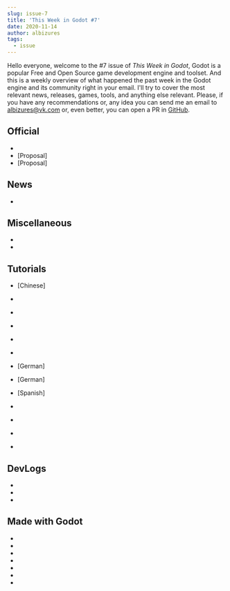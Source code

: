 ```yaml
---
slug: issue-7
title: 'This Week in Godot #7'
date: 2020-11-14
author: albizures
tags:
  - issue
---
```



Hello everyone, welcome to the #7 issue of _This Week in Godot_, Godot is a popular Free and Open Source game development engine and toolset. And this is a weekly overview of what happened the past week in the Godot engine and its community right in your email. I'll try to cover the most relevant news, releases, games, tools, and anything else relevant. Please, if you have any recommendations or, any idea you can send me an email to albizures@vk.com or, even better, you can open a PR in [GitHub](https://github.com/albizures/ThisWeekInGodot).

## Official

- <PostLink
  	type="article"
  	label="Complex text layouts progress report #2"
  	link="https://godotengine.org/article/complex-text-layouts-progress-report-2"
  />
- [Proposal] <PostLink
  	label="Unify disabling of nodes"
  	link="https://github.com/godotengine/godot-proposals/issues/1835"
  />
- [Proposal] <PostLink
  	label="Redesign 3D asset import workflow"
  	link="https://github.com/godotengine/godot-proposals/issues/1823"
  />

## News

- <PostLink
  	label="[HTML5] Port inline JS code to libraries, AudioWorklet support"
  	link="https://github.com/godotengine/godot/pull/43443"
  />

## Miscellaneous

- <PostLink
  	type="youtube"
  	label="Godot FBX Just Got ALOT Better!"
  	link="https://youtu.be/60Ofqmytzu0"
  />
- <PostLink
  	version="v4"
  	label="GodotEngine 3 shadows vs GodotEngine 4 shadows."
  	link="https://twitter.com/tweet_sam_vila/status/1326953795478196224"
  />

## Tutorials

- [Chinese] <PostLink
  	label="如何实现残影效果 (How to make a ghost trail effect)"
  	link="https://www.bilibili.com/video/BV1Fz4y1y7nN"
  />
- <PostLink
  	type="youtube"
  	source="https://github.com/MyNameIsntBob/Character_Select_Demo"
  	label="Explanation of Signals - Godot Tutorial"
  	link="https://youtu.be/mDZrRV-UmtI"
  />
- <PostLink
  	type="youtube"
  	label="Godot's Hidden Level/Map Editor"
  	link="https://youtu.be/BUjCtwLO0S8"
  />

- <PostLink
  	type="youtube"
  	label="Audio File Formats"
  	link="https://youtu.be/ChJIKW2Y_U8"
  />
- <PostLink
  	type="youtube"
  	label="Blender to Godot with Materials: AP GameTools!"
  	link="https://youtu.be/WX-ApZneIaA"
  />
- <PostLink
  	type="youtube"
  	label="Creating Snake in Godot"
  	source="https://github.com/clear-code-projects/Snake_in_Godot"
  	link="https://youtu.be/-I_AdBkryoU"
  />
- [German] <PostLink
    type="youtube"
    label="Gegner KI: Seek - Dem Spieler direkt Folgen - AI in Godot #2"
    link="https://youtu.be/iDxDmpor5W8"
  />
- [German] <PostLink
    type="youtube"
    label="Gegner KI: Flee - Vor dem Spieler weglaufen - AI in Godot #3"
    link="https://youtu.be/TiJjOCTSicc"
  />
- [Spanish] <PostLink
    type="youtube"
    label="Como borrar un tile? Errores en tu script? Respondo vuestras preguntas sobre Godot"
    link="https://youtu.be/zw-yZkOevNw"
  />
- <PostLink
  	type="youtube"
  	label="How to make a VR game for WebXR with Godot"
  	link="https://gitlab.com/snopek-games/toy-racer-vr"
  />
- <PostLink
  	type="youtube"
  	label="Godot Multiplayer Server-Client Tutorial | Godot Dedicated Server #1"
  	link="https://youtu.be/lnFN6YabFKg"
  />
- <PostLink
  	type="youtube"
  	label="How To Make The Perfect Pixel Art Camera In Godot"
  	link="https://youtu.be/AsrmXTUB6tI"
  />
- <PostLink
  	type="article"
  	source="https://github.com/lucasvanmol/godot-oscillator-shader"
  	label="Elastic deformations and damped oscillations"
  	link="https://medium.com/@lucasvanmol/elstic-deformations-and-damped-oscillations-5b16fa284187"
  />

## DevLogs

- <PostLink
  	type="youtube"
  	label="How I Participated In The Jam And The Compo ?!! | Ludum Dare 47 devlog!"
  	link="https://youtu.be/UHFvRIhY32M"
  />
- <PostLink
  	type="youtube"
  	label="Dialogic v0.5 - Indentation magic and branches - Devlog 2"
  	link="https://youtu.be/mrTyWy2TJOM"
  />
- <PostLink
  	type="youtube"
  	label="Building a Marine Biologist's Equipment System for my 2D RPG"
  	link="https://youtu.be/RCPdYjx-1PE"
  />

## Made with Godot

- <PostLink
  	label="Pixel Character Creator: Standalone tool for easily creating sprite sheets for pixel art games."
  	link="https://mounirtohami.itch.io/pixeldesigner"
  />
- <PostLink
  	label="Made a rope for Kinematic2D"
  	source="https://github.com/meloonics/Kinematic2DRope_Demo"
  	link="https://www.reddit.com/r/godot/comments/js7g4t/made_a_rope_for_kinematic2d_github_in_comments"
  />
- <PostLink
  	label="Dimenshift, Currently in Alpha - Looking for testers"
  	link="https://itch.io/t/1059659/dimenshift-currently-in-alpha"
  />
- <PostLink
  	label="Turbokiller: An action shooter game"
  	link="https://insstant.itch.io/turbokiller"
  />
- <PostLink
  	label="The Lagrange Grid: A RTS game based in space"
  	link="https://tuanisapps.itch.io/the-lagrange-grid"
  />
- <PostLink
  	label="Hello Rogue: A simple pocket-sized roguelike"
  	link="https://onebitpunch.itch.io/hello-rogue"
  />
- <PostLink
  	label="RoundFoot: A party game"
  	link="https://zaclamenace.itch.io/round-foot"
  />
